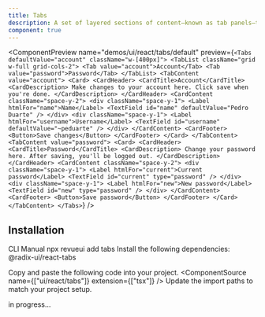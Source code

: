 ```yaml
---
title: Tabs
description: A set of layered sections of content—known as tab panels—that are displayed one at a time.
component: true
---
```


<ComponentPreview
  name="demos/ui/react/tabs/default"
  preview={`<Tabs defaultValue="account" className="w-[400px]">
         <TabList className="grid w-full grid-cols-2">
            <Tab value="account">Account</Tab>
            <Tab value="password">Password</Tab>
         </TabList>
         <TabContent value="account">
            <Card>
               <CardHeader>
                  <CardTitle>Account</CardTitle>
                  <CardDescription>
                     Make changes to your account here. Click save when you're done.
                  </CardDescription>
               </CardHeader>
               <CardContent className="space-y-2">
                  <div className="space-y-1">
                     <Label htmlFor="name">Name</Label>
                     <TextField id="name" defaultValue="Pedro Duarte" />
                  </div>
                  <div className="space-y-1">
                     <Label htmlFor="username">Username</Label>
                     <TextField id="username" defaultValue="~peduarte" />
                  </div>
               </CardContent>
               <CardFooter>
                  <Button>Save changes</Button>
               </CardFooter>
            </Card>
         </TabContent>
         <TabContent value="password">
            <Card>
               <CardHeader>
                  <CardTitle>Password</CardTitle>
                  <CardDescription>
                     Change your password here. After saving, you'll be logged out.
                  </CardDescription>
               </CardHeader>
               <CardContent className="space-y-2">
                  <div className="space-y-1">
                     <Label htmlFor="current">Current password</Label>
                     <TextField id="current" type="password" />
                  </div>
                  <div className="space-y-1">
                     <Label htmlFor="new">New password</Label>
                     <TextField id="new" type="password" />
                  </div>
               </CardContent>
               <CardFooter>
                  <Button>Save password</Button>
               </CardFooter>
            </Card>
         </TabContent>
      </Tabs>`}
/>

## Installation

<Tabs defaultValue="cli">
<TabsList>
<TabsTrigger value="cli">
CLI
</TabsTrigger>
<TabsTrigger value="manual">  
Manual
</TabsTrigger>
</TabsList>

<TabsContent value="cli">
<Bash>
<BashCommand>npx</BashCommand> revueui add tabs
</Bash>
</TabsContent>

<TabsContent value="manual">
<Steps>
<Step className='flex items-center gap-2 mb-2'>Install the following dependencies:<SelectPackageManager/></Step>

<Bash>
<PackageManager/> @radix-ui/react-tabs
</Bash>

  <Step>Copy and paste the following code into your project.</Step>
  <ComponentSource name={["ui/react/tabs"]} extension={["tsx"]} />
  <Step>Update the import paths to match your project setup.</Step>
</Steps>
</TabsContent>
</Tabs>


in progress...
